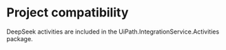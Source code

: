 ﻿# Project compatibility

DeepSeek activities are included in the
            UiPath.IntegrationService.Activities package.




|  |
| ---

